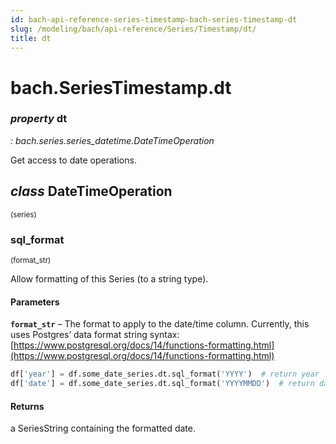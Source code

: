 ```yaml
---
id: bach-api-reference-series-timestamp-bach-series-timestamp-dt
slug: /modeling/bach/api-reference/Series/Timestamp/dt/
title: dt
---
```


# bach.SeriesTimestamp.dt

<div className="property">

### <span className="type-annotation"><em>property </em></span> <span className="name">dt</span>

<span className="type-annotation"><em>

: bach.series.series_datetime.DateTimeOperation

</em></span> 


<div className="content">

Get access to date operations.

<div className="class">

## <span className="type-annotation"><em>class</em></span> <span className="name">DateTimeOperation</span>

<small className="parameter-list">(<span className="parameter" id="series">series</span>)</small>


<div className="content">

<div className="method">

### <span className="name">sql_format</span>

<small className="parameter-list">(<span className="parameter" id="format_str">format_str</span>)</small>


<div className="content">

Allow formatting of this Series (to a string type).


#### Parameters

**`format_str`** – The format to apply to the date/time column.
Currently, this uses Postgres’ data format string syntax:
[https://www.postgresql.org/docs/14/functions-formatting.html](https://www.postgresql.org/docs/14/functions-formatting.html)


```python
df['year'] = df.some_date_series.dt.sql_format('YYYY')  # return year
df['date'] = df.some_date_series.dt.sql_format('YYYYMMDD')  # return date
```


#### Returns

a SeriesString containing the formatted date.



</div>


</div>


</div>


</div>


</div>


</div>
